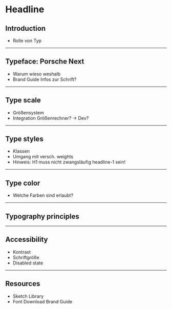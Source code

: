 # Headline

## Introduction

- Rolle von Typ

---

## Typeface: Porsche Next

- Warum wieso weshalb
- Brand Guide Infos zur Schrift?

---

## Type scale

- Größensystem
- Integration Größenrechner? → Dev?

---

## Type styles

- Klassen
- Umgang mit versch. weights
- Hinweis: H1 muss nicht zwangsläufig headline-1 sein!


---

## Type color

- Welche Farben sind erlaubt?

---

## Typography principles

---

## Accessibility

- Kontrast
- Schriftgröße
- Disabled state


---

## Resources

- Sketch Library
- Font Download Brand Guide
